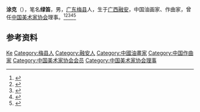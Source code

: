 '''涂克'''（{{bd|1916年||2012年|9月19日}}），笔名'''绿笛'''，男，[[广东|广东]][[梅县|梅县]]人，生于[[广西|广西]][[融安|融安]]，中国油画家、作曲家，曾任[[中国美术家协会|中国美术家协会]]理事。<ref>{{Cite book|title=中华当代文化名人大辞典|author=张品兴, 殷登祥, 陈有进等主编|publisher=中国广播电视出版社|year=1992|isbn=9787504315137|location=北京|pages=}}</ref><ref>{{Cite book|title=中国近现代人物别名词典|author=徐为民编|publisher=沈阳出版社|year=1993|isbn=|location=沈阳|pages=}}</ref><ref>{{Cite book|title=20世纪中华人物名字号辞典|author=周家珍编著|publisher=法律出版社|year=2000|isbn=9787503628320|location=北京|pages=}}</ref><ref>{{Cite book|title=中国当代艺术界名人录|author=中国名人研究院编; 异天, 戈德主编|publisher=社会科学文献出版社|year=1993|isbn=|location=北京|pages=}}</ref><ref>{{Cite book|title=二十世纪中国名人辞典|author=蔡开松, 于信凤主编; 曾卓明, 周溯源, 赵书刚副主编|publisher=辽宁人民出版社|year=1991|isbn=|location=沈阳|pages=}}</ref>

== 参考资料 ==
{{reflist}}

{{中国人物小作品}}
{{Navboxes 
| title  = 涂克在[[中国美术家协会|中国美术家协会]]的职务
| list1  =
{{中国美术家协会第三届理事会}}
{{中国美术家协会第四届理事会}}
}}

{{Authority control}}
{{DEFAULTSORT:Tu涂}}
[[Category:涂姓|Ke]]
[[Category:梅县人|Category:梅县人]]
[[Category:融安人|Category:融安人]]
[[Category:中國油畫家|Category:中國油畫家]]
[[Category:中国作曲家|Category:中国作曲家]]
[[Category:中国美术家协会会员|Category:中国美术家协会会员]]
[[Category:中国美术家协会理事|Category:中国美术家协会理事]]